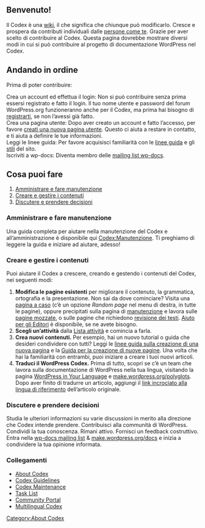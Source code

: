 {{Languages|
{{zh-cn|Codex:Contributing}}
{{de|Codex:Mitwirken}}
{{en|Codex:Contributing}}
{{es|Codex:Contribuyendo}}
{{fr|Codex:Contribuer}}
{{it|Codex:Contribuire}}
{{ja|Codex:参加方法}}
{{ko|Codex:Contributing}}
{{pt-br|Codex:Contribuir}}
{{th|Codex:Contributing}}
{{tr|Codex:Katkıda_Bulunmak}}
}}
== Benvenuto! ==

Il Codex è una [[Wikipedia:wiki|wiki]], il che significa che chiunque può modificarlo. Cresce e prospera da contributi individuali dalle [[Special:Listusers|persone come te]]. Grazie per aver scelto di contribuire al Codex. Questa pagina dovrebbe mostrare diversi modi in cui si può contribuire al progetto di documentazione WordPress nel Codex.

==Andando in ordine==
Prima di poter contribuire:
;Crea un account ed effettua il login: Non si può contribuire senza prima essersi registrato e fatto il login. Il tuo nome utente e password del forum WordPress.org funzioneranno anche per il Codex, ma prima hai bisogno di [https://wordpress.org/support/register.php registrarti], se non l’avessi già fatto.
;Crea una pagina utente: Dopo aver creato un account e fatto l’accesso, per favore [[Codex:Creating a User Page|creati una nuova pagina utente]]. Questo ci aiuta a restare in contatto, e ti aiuta a definire le tue informazioni.
;Leggi le linee guida: Per favore acquisisci familiarità con le [[Codex:Guidelines|linee guida]] e gli [[Codex:Styles|stili]] del sito.
;Iscriviti a wp-docs: Diventa membro delle [[Mailing_Lists#Documentation| mailing list wp-docs]].

==Cosa puoi fare==
#[[#Amministrare e fare manutenzione|Amministrare e fare manutenzione]]
#[[#Creare e gestire i contenuti|Creare e gestire i contenuti]]
#[[#Discutere e prendere decisioni|Discutere e prendere decisioni]]

===Amministrare e fare manutenzione===

Una guida completa per aiutare nella manutenzione del Codex e all’amministrazione è disponibile qui [[Codex:Manutenzione]]. Ti preghiamo di leggere la guida e iniziare ad aiutare, adesso!

===Creare e gestire i contenuti===

Puoi aiutare il Codex a crescere, creando e gestendo i contenuti del Codex, nei seguenti modi:

# '''Modifica le pagine esistenti''' per migliorare il contenuto, la grammatica, ortografia e la presentazione. Non sai da dove cominciare? Visita una [[Special:Randompage|pagina a caso]] (c’è un opzione ''Random page'' nel menu di destra, in tutte le pagine), oppure precipitati sulla pagina di [[Codex:Maintenance|manutenzione]] e lavora sulle [[:Category:Stubs|pagine mozzate]], o sulle pagine che richiedono [[:Category:Copyedits|revisione dei testi]]. [[Help:Contents#Help_For_Editors|Aiuto per gli Editori]] è disponibile, se ne avete bisogno.
# '''Scegli un’attività''' dalla [[Codex:Tasks|Lista attività]] e comincia a farla.
# '''Crea nuovi contenuti.''' Per esempio, hai un nuovo tutorial o guida che desideri condividere con tutti? Leggi le [[Codex:Guidelines#New_Pages|linee guida sulla creazione di una nuova pagina]] e la [[Codex:Creating a New Page|Guida per la creazione di nuove pagine]]. Una volta che hai la familiarità con entrambi, puoi iniziare a creare i tuoi nuovi articoli.
# '''Traduci il WordPress Codex.''' Prima di tutto, scopri se c’è un team che lavora sulla documentazione di WordPress nella tua lingua, visitando la pagina [[WordPress in Your Language]] e [http://make.wordpress.org/polyglots/ make.wordpress.org/polyglots]. Dopo aver finito di tradurre un articolo, aggiungi il [[Multilingual_Codex#Language_Cross_Reference|link incrociato alla lingua di riferimento]] dell’articolo originale.

===Discutere e prendere decisioni===

Studia le ulteriori informazioni su varie discussioni in merito alla direzione che Codex intende prendere. Contribuisci alla communità di WordPress. Condividi la tua conoscenza. Rimani attivo. Fornisci un feedback costruttivo. Entra nella [[Mailing_Lists#docs|wp-docs mailing list]] & [http://make.wordpress.org/docs/ make.wordpress.org/docs] e inizia a condividere la tua opinione informata.

===Collegamenti===
*[[Codex:About|About Codex]]
*[[Codex:Guidelines|Codex Guidelines]]
*[[Codex:Maintenance|Codex Maintenance]]
*[[Codex:Tasks|Task List]]
*[[Codex:Community_Portal|Community Portal]]
*[[Multilingual Codex]]

[[Category:About Codex]]